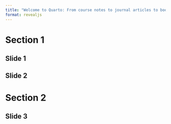 ```yaml
---
title: "Welcome to Quarto: From course notes to journal articles to books"
format: revealjs
---
```


# Section 1

## Slide 1

## Slide 2

# Section 2

## Slide 3
